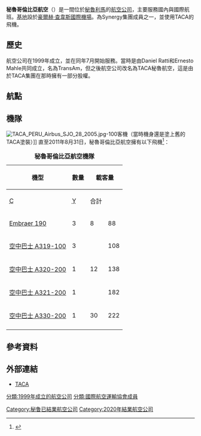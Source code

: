 {{Airline infobox |
airline=秘魯哥倫比亞航空<br>Avianca Perú|
logo=Avianca Logo.svg|
logo_size=200|
IATA=T0|
ICAO=TPU|
callsign=AVIANCA PERÚ|
founded=1999年7月|
ceased=2020年5月10日|
key_people=Daniel Ratti|
headquarters=|
hubs= {{PER}}[[豪爾赫·查韋斯國際機場|豪爾赫·查韋斯國際機場]]|
parent         = Daniel Ratti (51%)<br>Synergy集團 (49%)|
frequent_flyer= LifeMiles|
lounge=	|
alliance=[[星空聯盟|星空聯盟]]|
fleet_size=8|
destinations=20|
website=[http://www.taca.com/ http://www.taca.com/]|
}}
'''秘魯哥倫比亞航空'''（{{lang-es|'''Avianca Perú'''}}）是一間位於[[秘魯|秘魯]][[利馬|利馬]]的[[航空公司|航空公司]]，主要服務國內與國際航班。[[基地|基地]]設於[[豪爾赫·查韋斯國際機場|豪爾赫·查韋斯國際機場]]。為Synergy集團成員之一，並使用TACA的飛機。

== 歷史 ==
航空公司在1999年成立，並在同年7月開始服務。當時是由Daniel Ratti和Ernesto Mahle共同成立，名為TransAm，但之後航空公司改名為TACA秘魯航空，這是由於TACA集團在那時擁有一部分股權。

== 航點 ==
{{main|秘魯哥倫比亞航空航點}}

==機隊==
[[File:TACA_PERU_Airbus_SJO_28_2005.jpg|thumb]]-100客機（當時機身還是塗上舊的TACA塗裝）]]
直至2011年8月31日，秘魯哥倫比亞航空擁有以下飛機<ref>{{Cite web |url=http://ch-aviation.ch/airlinepage.php?code1=TPU |title=秘魯哥倫比亞航空機隊（於CH-Aviation.ch） |accessdate=2014-08-21 |archive-date=2012-02-15 |archive-url=https://web.archive.org/web/20120215232036/http://ch-aviation.ch/airlinepage.php?code1=TPU |dead-url=no }}</ref>：

<center>
{|class="toccolours" border="1" cellpadding="3" style="border-collapse:collapse"
|+ '''秘魯哥倫比亞航空機隊'''
|- 
! rowspan="2" | 機型
! rowspan="2" | 數量
! colspan="3" | 載客量
! rowspan="2" | 備註
|-
! <abbr title="商務">C</abbr>
! <abbr title="經濟">Y</abbr>
! 合計
|-
|[[Embraer-170系列|Embraer 190]]
|3
|8
|88
|96
|從[[哥倫比亞航空|TACA]]租賃
|-
|[[空中巴士A320_#A319|空中巴士 A319-100]]
|3
|rowspan=3|12
|108
|120
|從[[哥倫比亞航空|TACA]]租賃
|-
|[[空中巴士A320_#A320ceo|空中巴士 A320-200]]
|1
|138
|150
|從[[哥倫比亞航空|TACA]]租賃
|-
|[[空中巴士A320_#A321|空中巴士 A321-200]] 
|1
|182
|194
|從[[哥倫比亞航空|TACA]]租賃
|-
|[[空中巴士A330#A330-200.2FA330-200EX|空中巴士 A330-200]]
|1
|30
|222
|252
|從[[哥倫比亞航空|TACA]]租賃
|-
|}
</center>

== 參考資料 ==
{{Portal|航空}}
<references/>

==外部連結==
*[https://web.archive.org/web/20170707085303/https://www.taca.com/ TACA]

{{IATA成員|拉丁美洲}}
[[Category:秘鲁已結業航空公司|Category:秘鲁已結業航空公司]]
[[分類:1999年成立的航空公司|分類:1999年成立的航空公司]]
[[Category:2020年結業航空公司|Category:2020年結業航空公司]]
[[分類:國際航空運輸協會成員|分類:國際航空運輸協會成員]]